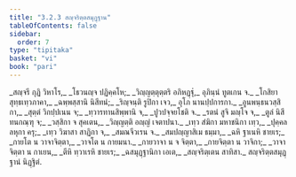 ```yaml
---
title: "3.2.3 สญฺจริตฺตสมุฏฺฐาน"
tableOfContents: false
sidebar:
  order: 7
type: "tipitaka"
basket: "vi"
book: "pari"
---
```



<DynamicBreadcrumb />

<Division number="260" book="pari">

<Paragraph number="1103" type="verses" book="pari">
_สญฺจรี กุฏิ วิหาโร,_  
_โธวนญฺจ ปฏิคฺคโห;_  
_วิญฺญตฺตุตฺตริ อภิหฏฺฐุํ,_  
อุภินฺนํ ทูตเกน จ._  

</Paragraph>

<Paragraph number="1104" type="verses" book="pari">
_โกสิยา สุทฺธเทฺวภาคา,_  
_ฉพฺพสฺสานิ นิสีทนํ;_  
_ริญฺจนฺติ รูปิกา เจว,_  
อุโภ นานปฺปการกา._  

</Paragraph>

<Paragraph number="1105" type="verses" book="pari">
_อูนพนฺธนวสฺสิกา,_  
_สุตฺตํ วิกปฺปเนน จ;_  
_ทฺวารทานสิพฺพานิ จ,_  
_ปูวปจฺจยโชติ จ._  

</Paragraph>

<Paragraph number="1106" type="verses" book="pari">
_รตนํ สูจิ มญฺโจ จ,_  
_ตูลํ นิสีทนกณฺฑุ จ;_  
_วสฺสิกา จ สุคเตน,_  
_วิญฺญตฺติ อญฺญํ เจตาปนา._  

</Paragraph>

<Paragraph number="1107" type="verses" book="pari">
_เทฺว สํฆิกา มหาชนิกา เทฺว,_  
_ปุคฺคลลหุกา ครุ;_  
_เทฺว วิฆาสา สาฏิกา จ,_  
_สมณจีวเรน จ._  

</Paragraph>

<Paragraph number="1108" type="verses" book="pari">
_สมปญฺญาสิเม ธมฺมา,_  
_ฉหิ ฐาเนหิ ชายเร;_  
_กายโต น วาจาจิตฺตา,_  
_วาจโต น กายมนา._  

</Paragraph>

<Paragraph number="1109" type="verses" book="pari">
_กายวาจา น จ จิตฺตา,_  
_กายจิตฺตา น วาจิกา;_  
_วาจาจิตฺตา น กาเยน,_  
_ตีหิ ทฺวาเรหิ ชายเร;_  
_ฉสมุฏฺฐานิกา เอเต,_  
_สญฺจริตฺเตน สาทิสา._  


</Paragraph>
</Division>

<Paragraph number="1110" type="center" book="pari">
สญฺจริตฺตสมุฏฺฐานํ นิฏฺฐิตํ.
</Paragraph>